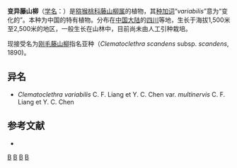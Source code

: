 {{Speciesbox 
| genus = Clematoclethra
| species = variabilis
| authority = [[梁畴芬|C. F. Liang]] et [[陈永昌|Y. C. Chen]], 1984
| subdivision_ranks =[[变种|变种]]
| subdivision =
* 变异藤山柳 ''C. v.'' var. ''variabilis''
* [[多脉藤山柳|多脉藤山柳]] ''C. v.'' var. ''multinervis''
}}

'''变异藤山柳'''（[[学名|学名]]：{{lang|la|''Clematoclethra variabilis''}}）是[[猕猴桃科|猕猴桃科]][[藤山柳属|藤山柳属]]的植物，其[[种加词|种加词]]“''variabilis''”意为“变化的”。本种为中国的特有植物。分布在[[中国大陆|中国大陆]]的[[四川|四川]]等地，生长于海拔1,500米至2,500米的地区，一般生长在山林中，目前尚未由人工引种栽培。

现接受名为[[刚毛藤山柳|刚毛藤山柳]]指名亚种（''Clematoclethra scandens'' subsp. ''scandens'', 1890)。

== 异名 ==
* ''Clematoclethra variabilis'' C. F. Liang et Y. C. Chen var. ''multinervis'' C. F. Liang et Y. C. Chen

== 参考文献 ==
<div class="references-small">
* {{cite web| url =http://www.bioinfo.cn/db05/KmzwSpecies.php?action=view&id=1044| title =变异藤山柳（原变种）| work =《中国高等植物数据库全库》| publisher =中国科学院微生物研究所| author =昆明植物研究所| accessdate =2009-02-22| deadurl =yes| archiveurl =https://web.archive.org/web/20160305104727/http://www.bioinfo.cn/db05/KmzwSpecies.php?action=view&id=1044| archivedate =2016-03-05}}
</div>
{{Taxonbar|from=Q10912873}}

[[Category:藤山柳属|B]]
[[Category:中國特有植物|B]]
[[Category:四川植物|B]]
[[Category:_1984年描述的植物|B]]